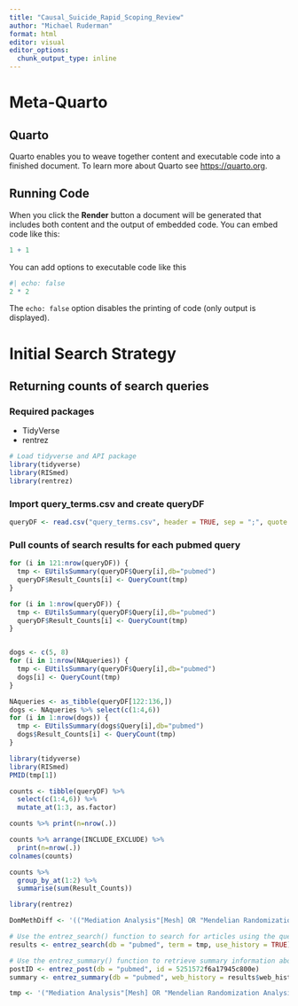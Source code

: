 ```yaml
---
title: "Causal_Suicide_Rapid_Scoping_Review"
author: "Michael Ruderman"
format: html
editor: visual
editor_options: 
  chunk_output_type: inline
---
```

# Meta-Quarto

## Quarto

Quarto enables you to weave together content and executable code into a finished document. To learn more about Quarto see <https://quarto.org>.

## Running Code

When you click the **Render** button a document will be generated that includes both content and the output of embedded code. You can embed code like this:

```r
1 + 1
```

You can add options to executable code like this

```r
#| echo: false
2 * 2
```

The `echo: false` option disables the printing of code (only output is displayed).


# Initial Search Strategy

## Returning counts of search queries

### Required packages

* TidyVerse
* rentrez

```r
# Load tidyverse and API package
library(tidyverse)
library(RISmed)
library(rentrez)
```


### Import query_terms.csv and create queryDF

```r
queryDF <- read.csv("query_terms.csv", header = TRUE, sep = ";", quote = "'")
```

### Pull counts of search results for each pubmed query

```r
for (i in 121:nrow(queryDF)) {
  tmp <- EUtilsSummary(queryDF$Query[i],db="pubmed")
  queryDF$Result_Counts[i] <- QueryCount(tmp)
}
```


```r
for (i in 1:nrow(queryDF)) {
  tmp <- EUtilsSummary(queryDF$Query[i],db="pubmed")
  queryDF$Result_Counts[i] <- QueryCount(tmp)
}



```
```r
dogs <- c(5, 8)
for (i in 1:nrow(NAqueries)) {
  tmp <- EUtilsSummary(queryDF$Query[i],db="pubmed")
  dogs[i] <- QueryCount(tmp)
}
```

```r
NAqueries <- as_tibble(queryDF[122:136,])
dogs <- NAqueries %>% select(c(1:4,6))
for (i in 1:nrow(dogs)) {
  tmp <- EUtilsSummary(dogs$Query[i],db="pubmed")
  dogs$Result_Counts[i] <- QueryCount(tmp)
}
```

```r
library(tidyverse)
library(RISmed)
PMID(tmp[1])
```


```r
counts <- tibble(queryDF) %>% 
  select(c(1:4,6)) %>% 
  mutate_at(1:3, as.factor)

counts %>% print(n=nrow(.))

counts %>% arrange(INCLUDE_EXCLUDE) %>%
  print(n=nrow(.))
colnames(counts)

counts %>% 
  group_by_at(1:2) %>% 
  summarise(sum(Result_Counts))
```

```r
library(rentrez)

DomMethDiff <- '(("Mediation Analysis"[Mesh] OR "Mendelian Randomization Analysis"[MeSH] OR "Analysis of Moment Structure*"[Title/Abstract] OR "Ancestral directed acyclic graph"[Title/Abstract] OR "Ancestral graph factorization"[Title/Abstract] OR "Ancestral graph Markov blanket"[Title/Abstract] OR "Ancestral graph Markov model"[Title/Abstract] OR "Ancestral Graph"[Title/Abstract] OR "Bayesian network*"[Title/Abstract] OR "Causal ancestral graph"[Title/Abstract] OR "Causal belief network"[Title/Abstract] OR "Causal counterfactual graph"[Title/Abstract] OR "causal deep learning"[Title/Abstract] OR "Causal diagram"[Title/Abstract] OR "Causal directed acyclic graph*"[Title/Abstract] OR "Causal discovery mining"[Title/Abstract] OR "Causal discovery"[Title/Abstract] OR "Causal effect inference"[Title/Abstract] OR "Causal Effect Networks"[Title/Abstract] OR "Causal feature learning"[Title/Abstract] OR "Causal feature selection"[Title/Abstract] OR "Causal graph discovery"[Title/Abstract] OR "Causal inference discovery"[Title/Abstract] OR "Causal inference learning"[Title/Abstract] OR "Causal influence diagram*"[Title/Abstract] OR "Causal influence map*"[Title/Abstract] OR "Causal learning"[Title/Abstract] OR "Causal map*"[Title/Abstract] OR "Causal Markov blanket*"[Title/Abstract] OR "Causal Markov propert*"[Title/Abstract] OR "Causal Model Selection"[Title/Abstract] OR "Causal network discovery"[Title/Abstract] OR "Causal Path Diagram*"[Title/Abstract] OR "Causal path discovery"[Title/Abstract] OR "Causal probabilistic graphical model"[Title/Abstract] OR "causal profil*"[Title/Abstract] OR "causal reinforcement learning"[Title/Abstract] OR "Causal relationship mining"[Title/Abstract] OR "Causal skeleton"[Title/Abstract] OR "Causal structure identification"[Title/Abstract] OR "Causal structure learning"[Title/Abstract] OR "Causal structure"[Title/Abstract] OR "Causal variable learning"[Title/Abstract] OR "Causal variable selection"[Title/Abstract] OR "Causation discovery"[Title/Abstract] OR “Computational Causal*”[Title/Abstract] OR "Confirmatory Factor Analysis"[Title/Abstract] OR "Control Function Approach"[Title/Abstract] OR "Control function method"[Title/Abstract] OR "Counterfactual analysis"[Title/Abstract] OR "Counterfactual flow diagram"[Title/Abstract] OR "Counterfactual Framework"[Title/Abstract] OR "Counterfactual Graph"[Title/Abstract] OR "Counterfactual influence diagram"[Title/Abstract] OR "Counterfactual influence map"[Title/Abstract] OR "Counterfactual Markov blanket"[Title/Abstract] OR "Counterfactual Markov property"[Title/Abstract] OR "d-separation"[Title/Abstract] OR "Differences in differences"[Title/Abstract] OR "Directed acyclic causal"[Title/Abstract] OR "Directed Acyclic Graph*"[Title/Abstract] OR "Directed Ancestral Graph*"[Title/Abstract] OR "Directed Separator Graph*"[Title/Abstract] OR "do-calculus"[Title/Abstract] OR "Doubly robust estimat*"[Title/Abstract] OR "Exploratory causal inference"[Title/Abstract] OR "G-calibration"[Title/Abstract] OR "G-computation"[Title/Abstract] OR "G-estimation"[Title/Abstract] OR "G-formula*"[Title/Abstract] OR "G-method*"[Title/Abstract] OR "Instrumental variable*"[Title/Abstract] OR "Latent Profile Analysis"[Title/Abstract] OR "Latent Structure Analysis"[Title/Abstract] OR "Latent Variable Analysis"[Title/Abstract] OR "Latent Variable Model"[Title/Abstract] OR "Linear structural relations"[Title/Abstract] OR "Marginal structural*"[Title/Abstract] OR "Maximal ancestral"[Title/Abstract] OR "Measurement Models"[Title/Abstract] OR "Mechanistic inference"[Title/Abstract] OR "Mediation analys*"[Title/Abstract] OR "Mendelian randomization"[Title/Abstract] OR "Neyman-Rubin Causal Model"[Title/Abstract] OR "Partial Ancestral"[Title/Abstract] OR "Path analys*"[Title/Abstract] OR "Path Analysis"[Title/Abstract] OR "Potential outcome*"[Title/Abstract] OR "Potential Outcomes Framework"[Title/Abstract] OR "Regression discontinuity design*"[Title/Abstract] OR "Rubin Causal Model"[Title/Abstract] OR "Rubin causal"[Title/Abstract] OR "Single-World Intervention Graph"[Title/Abstract] OR "Statistical Latent Variable Modeling"[Title/Abstract] OR "Structural Causal Model*"[Title/Abstract] OR "Structural equation*"[Title/Abstract] OR "Structural Relations"[Title/Abstract] OR "Synthetic control*"[Title/Abstract] OR "Targeted Maximum Likelihood Estimation"[Title/Abstract] OR "The principal stratification method"[Title/Abstract] OR "Two-Stage Least Squares"[Title/Abstract]) NOT ("theoretical anal*"[Title/Abstract] OR "graph analytic*"[Title/Abstract] OR "graph theoret*"[Title/Abstract]))'

# Use the entrez_search() function to search for articles using the query
results <- entrez_search(db = "pubmed", term = tmp, use_history = TRUE)

# Use the entrez_summary() function to retrieve summary information about the articles
postID <- entrez_post(db = "pubmed", id = 5251572f6a17945c800e)
summary <- entrez_summary(db = "pubmed", web_history = results$web_history)
```

```r
tmp <- '("Mediation Analysis"[Mesh] OR "Mendelian Randomization Analysis"[MeSH] OR "Analysis of Moment Structure*"[Title/Abstract] OR "Ancestral directed acyclic graph"[Title/Abstract] OR "Ancestral graph factorization"[Title/Abstract] OR "Ancestral graph Markov blanket"[Title/Abstract] OR "Ancestral graph Markov model"[Title/Abstract] OR "Ancestral Graph"[Title/Abstract] OR "Bayesian network*"[Title/Abstract] OR "Causal ancestral graph"[Title/Abstract] OR "Causal belief network"[Title/Abstract] OR "Causal counterfactual graph"[Title/Abstract] OR "causal deep learning"[Title/Abstract] OR "Causal diagram"[Title/Abstract] OR "Causal directed acyclic graph*"[Title/Abstract] OR "Causal discovery mining"[Title/Abstract] OR "Causal discovery"[Title/Abstract] OR "Causal effect inference"[Title/Abstract] OR "Causal Effect Networks"[Title/Abstract] OR "Causal feature learning"[Title/Abstract] OR "Causal feature selection"[Title/Abstract] OR "Causal graph discovery"[Title/Abstract] OR "Causal inference discovery"[Title/Abstract] OR "Causal inference learning"[Title/Abstract] OR "Causal influence diagram*"[Title/Abstract] OR "Causal influence map*"[Title/Abstract] OR "Causal learning"[Title/Abstract] OR "Causal map*"[Title/Abstract] OR "Causal Markov blanket*"[Title/Abstract] OR "Causal Markov propert*"[Title/Abstract] OR "Causal Model Selection"[Title/Abstract] OR "Causal network discovery"[Title/Abstract] OR "Causal Path Diagram*"[Title/Abstract] OR "Causal path discovery"[Title/Abstract] OR "Causal probabilistic graphical model"[Title/Abstract] OR "causal profil*"[Title/Abstract] OR "causal reinforcement learning"[Title/Abstract] OR "Causal relationship mining"[Title/Abstract] OR "Causal skeleton"[Title/Abstract] OR "Causal structure identification"[Title/Abstract] OR "Causal structure learning"[Title/Abstract] OR "Causal structure"[Title/Abstract] OR "Causal variable learning"[Title/Abstract] OR "Causal variable selection"[Title/Abstract] OR "Causation discovery"[Title/Abstract] OR “Computational Causal*”[Title/Abstract] OR "Confirmatory Factor Analysis"[Title/Abstract] OR "Control Function Approach"[Title/Abstract] OR "Control function method"[Title/Abstract] OR "Counterfactual analysis"[Title/Abstract] OR "Counterfactual flow diagram"[Title/Abstract] OR "Counterfactual Framework"[Title/Abstract] OR "Counterfactual Graph"[Title/Abstract] OR "Counterfactual influence diagram"[Title/Abstract] OR "Counterfactual influence map"[Title/Abstract] OR "Counterfactual Markov blanket"[Title/Abstract] OR "Counterfactual Markov property"[Title/Abstract] OR "d-separation"[Title/Abstract] OR "Differences in differences"[Title/Abstract] OR "Directed acyclic causal"[Title/Abstract] OR "Directed Acyclic Graph*"[Title/Abstract] OR "Directed Ancestral Graph*"[Title/Abstract] OR "Directed Separator Graph*"[Title/Abstract] OR "do-calculus"[Title/Abstract] OR "Doubly robust estimat*"[Title/Abstract] OR "Exploratory causal inference"[Title/Abstract] OR "G-calibration"[Title/Abstract] OR "G-computation"[Title/Abstract] OR "G-estimation"[Title/Abstract] OR "G-formula*"[Title/Abstract] OR "G-method*"[Title/Abstract] OR "Instrumental variable*"[Title/Abstract] OR "Latent Profile Analysis"[Title/Abstract] OR "Latent Structure Analysis"[Title/Abstract] OR "Latent Variable Analysis"[Title/Abstract] OR "Latent Variable Model"[Title/Abstract] OR "Linear structural relations"[Title/Abstract] OR "Marginal structural*"[Title/Abstract] OR "Maximal ancestral"[Title/Abstract] OR "Measurement Models"[Title/Abstract] OR "Mechanistic inference"[Title/Abstract] OR "Mediation analys*"[Title/Abstract] OR "Mendelian randomization"[Title/Abstract] OR "Neyman-Rubin Causal Model"[Title/Abstract] OR "Partial Ancestral"[Title/Abstract] OR "Path analys*"[Title/Abstract] OR "Path Analysis"[Title/Abstract] OR "Potential outcome*"[Title/Abstract] OR "Potential Outcomes Framework"[Title/Abstract] OR "Regression discontinuity design*"[Title/Abstract] OR "Rubin Causal Model"[Title/Abstract] OR "Rubin causal"[Title/Abstract] OR "Single-World Intervention Graph"[Title/Abstract] OR "Statistical Latent Variable Modeling"[Title/Abstract] OR "Structural Causal Model*"[Title/Abstract] OR "Structural equation*"[Title/Abstract] OR "Structural Relations"[Title/Abstract] OR "Synthetic control*"[Title/Abstract] OR "Targeted Maximum Likelihood Estimation"[Title/Abstract] OR "The principal stratification method"[Title/Abstract] OR "Two-Stage Least Squares"[Title/Abstract])'

```

